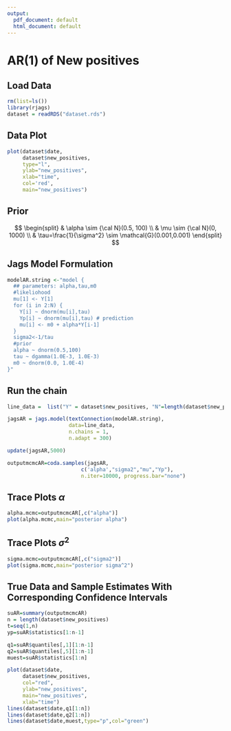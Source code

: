 ```yaml
---
output:
  pdf_document: default
  html_document: default
---
```

# AR(1) of New positives

## Load Data

```r
rm(list=ls())
library(rjags)
dataset = readRDS("dataset.rds")
```

## Data Plot
```r
plot(dataset$date,
     dataset$new_positives,
     type="l",
     ylab="new_positives",
     xlab="time",
     col='red',
     main="new_positives")
```

## Prior

$$ 
\begin{split}
& \alpha \sim {\cal N}(0.5, 100) \\
& \mu \sim {\cal N}(0, 1000) \\
& \tau=\frac{1}{\sigma^2} \sim \mathcal{G}(0.001,0.001) 
\end{split}
$$


## Jags Model Formulation
```r
modelAR.string <-"model {
  ## parameters: alpha,tau,m0
  #likeliohood 
  mu[1] <- Y[1]
  for (i in 2:N) {
    Y[i] ~ dnorm(mu[i],tau)
    Yp[i] ~ dnorm(mu[i],tau) # prediction
    mu[i] <- m0 + alpha*Y[i-1]
  }
  sigma2<-1/tau
  #prior 
  alpha ~ dnorm(0.5,100)
  tau ~ dgamma(1.0E-3, 1.0E-3)
  m0 ~ dnorm(0.0, 1.0E-4)
}"
```


## Run the chain
```r
line_data =  list("Y" = dataset$new_positives, "N"=length(dataset$new_positives))

jagsAR = jags.model(textConnection(modelAR.string),
                    data=line_data,
                    n.chains = 1,
                    n.adapt = 300)

update(jagsAR,5000)

outputmcmcAR=coda.samples(jagsAR,
                        c('alpha',"sigma2","mu","Yp"),
                        n.iter=10000, progress.bar="none")

```


## Trace Plots $\alpha$
```r

alpha.mcmc=outputmcmcAR[,c("alpha")]
plot(alpha.mcmc,main="posterior alpha")

```

## Trace Plots $\sigma^2$
```r
sigma.mcmc=outputmcmcAR[,c("sigma2")]
plot(sigma.mcmc,main="posterior sigma^2")

```

## True Data and Sample Estimates With Corresponding Confidence Intervals
```r
suAR=summary(outputmcmcAR)
n = length(dataset$new_positives)
t=seq(1,n)
yp=suAR$statistics[1:n-1]

q1=suAR$quantiles[,1][1:n-1]
q2=suAR$quantiles[,5][1:n-1]
muest=suAR$statistics[1:n]

plot(dataset$date,
     dataset$new_positives,
     col="red",
     ylab="new_positives",
     main="new_positives",
     xlab="time")
lines(dataset$date,q1[1:n])
lines(dataset$date,q2[1:n])
lines(dataset$date,muest,type="p",col="green")
```

